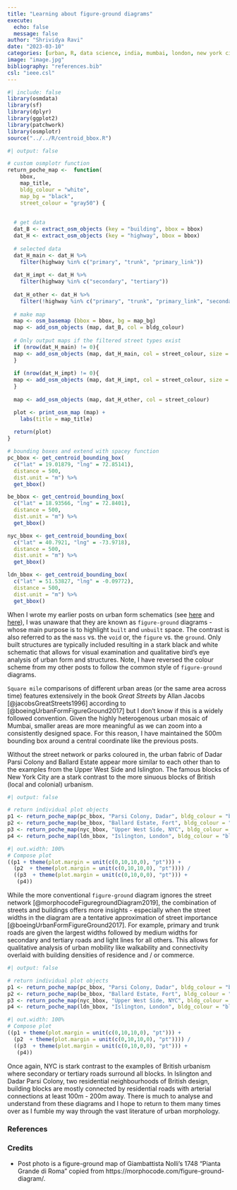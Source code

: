 ```yaml
---
title: "Learning about figure-ground diagrams"
execute:
  echo: false
  message: false
author: "Shrividya Ravi"
date: "2023-03-10"
categories: [urban, R, data science, india, mumbai, london, new york city]
image: "image.jpg"
bibliography: "references.bib"
csl: "ieee.csl"
---
```



```r
#| include: false
library(osmdata)
library(sf)
library(dplyr)
library(ggplot2)
library(patchwork)
library(osmplotr)
source("../../R/centroid_bbox.R")
```

```r
#| output: false

# custom osmplotr function
return_poche_map <-  function(
    bbox,
    map_title,
    bldg_colour = "white",
    map_bg = "black", 
    street_colour = "gray50") {
  
    
  # get data
  dat_B <- extract_osm_objects (key = "building", bbox = bbox)
  dat_H <- extract_osm_objects (key = "highway", bbox = bbox)
  
  # selected data 
  dat_H_main <- dat_H %>% 
    filter(highway %in% c("primary", "trunk", "primary_link"))
  
  dat_H_impt <- dat_H %>% 
    filter(highway %in% c("secondary", "tertiary"))
  
  dat_H_other <- dat_H %>% 
    filter(!highway %in% c("primary", "trunk", "primary_link", "secondary", "tertiary"))
  
  # make map
  map <- osm_basemap (bbox = bbox, bg = map_bg)
  map <- add_osm_objects (map, dat_B, col = bldg_colour)
  
  # Only output maps if the filtered street types exist
  if (nrow(dat_H_main) != 0){
  map <- add_osm_objects (map, dat_H_main, col = street_colour, size = 2)  
  }
  
  if (nrow(dat_H_impt) != 0){
  map <- add_osm_objects (map, dat_H_impt, col = street_colour, size = 1)  
  }
  
  map <- add_osm_objects (map, dat_H_other, col = street_colour)

  plot <- print_osm_map (map) + 
    labs(title = map_title) 
  
  return(plot)
}

# bounding boxes and extend with spacey function
pc_bbox <- get_centroid_bounding_box(
  c("lat" = 19.01879, "lng" = 72.85141),
  distance = 500,
  dist.unit = "m") %>% 
  get_bbox()

be_bbox <- get_centroid_bounding_box(
  c("lat" = 18.93566, "lng" = 72.8401),
  distance = 500,
  dist.unit = "m") %>% 
  get_bbox()

nyc_bbox <- get_centroid_bounding_box(
  c("lat" = 40.7921, "lng" = -73.9718),
  distance = 500,
  dist.unit = "m") %>% 
  get_bbox()

ldn_bbox <- get_centroid_bounding_box(
  c("lat" = 51.53827, "lng" = -0.09772),
  distance = 500,
  dist.unit = "m") %>% 
  get_bbox()

```

When I wrote my earlier posts on urban form schematics (see [here](https://shriv.github.io/e-flaneur/posts/osmplotr/) and [here](https://shriv.github.io/e-flaneur/posts/charming-mumbai/)), I was unaware that they are known as `figure-ground` diagrams - whose main purpose is to highlight `built` and `unbuilt` space. The contrast is also referred to as the `mass` vs. the `void` or, the `figure` vs. the `ground`. Only built structures are typically included resulting in a stark black and white schematic that allows for visual examination and qualitative bird's eye analysis of urban form and structures. Note, I have reversed the colour scheme from my other posts to follow the common style of `figure-ground` diagrams. 

`Square mile` comparisons of different urban areas (or the same area across time) features extensively in the book _Great Streets_ by Allan Jacobs [@jacobsGreatStreets1996] according to [@boeingUrbanFormFigureGround2017] but I don't know if this is a widely followed convention. Given the highly heterogenous urban mosaic of Mumbai, smaller areas are more meaningful as we can zoom into a consistently designed space. For this reason, I have maintained the 500m bounding box around a central coordinate like the previous posts. 

Without the street network or parks coloured in, the urban fabric of Dadar Parsi Colony and Ballard Estate appear more similar to each other than to the examples from the Upper West Side and Islington. The famous blocks of New York City are a stark contrast to the more sinuous blocks of British (local and colonial) urbanism. 

```r
#| output: false

# return individual plot objects
p1 <- return_poche_map(pc_bbox, "Parsi Colony, Dadar", bldg_colour = "black", map_bg = "white", street_colour = "white")
p2 <- return_poche_map(be_bbox, "Ballard Estate, Fort", bldg_colour = "black", map_bg = "white", street_colour = "white")
p3 <- return_poche_map(nyc_bbox, "Upper West Side, NYC", bldg_colour = "black", map_bg = "white", street_colour = "white")
p4 <- return_poche_map(ldn_bbox, "Islington, London", bldg_colour = "black", map_bg = "white", street_colour = "white")
```


```r
#| out.width: 100%
# Compose plot
((p1 + theme(plot.margin = unit(c(0,10,10,0), "pt"))) +
  (p2  + theme(plot.margin = unit(c(0,10,10,0), "pt")))) / 
  ((p3  + theme(plot.margin = unit(c(0,10,0,0), "pt"))) + 
   (p4))
```

While the more conventional `figure-ground` diagram ignores the street network [@morphocodeFiguregroundDiagram2019], the combination of streets and buildings offers more insights - especially when the street widths in the diagram are a tentative approximation of street importance [@boeingUrbanFormFigureGround2017]. For example, primary and trunk roads are given the largest widths followed by medium widths for secondary and tertiary roads and light lines for all others. This allows for qualitative analysis of urban mobility like walkability and connectivity overlaid with building densities of residence and / or commerce.

```r
#| output: false

# return individual plot objects
p1 <- return_poche_map(pc_bbox, "Parsi Colony, Dadar", bldg_colour = "black", map_bg = "white")
p2 <- return_poche_map(be_bbox, "Ballard Estate, Fort", bldg_colour = "black", map_bg = "white")
p3 <- return_poche_map(nyc_bbox, "Upper West Side, NYC", bldg_colour = "black", map_bg = "white")
p4 <- return_poche_map(ldn_bbox, "Islington, London", bldg_colour = "black", map_bg = "white")
```


```r
#| out.width: 100%
# Compose plot
((p1 + theme(plot.margin = unit(c(0,10,10,0), "pt"))) +
  (p2  + theme(plot.margin = unit(c(0,10,10,0), "pt")))) / 
  ((p3  + theme(plot.margin = unit(c(0,10,0,0), "pt"))) + 
   (p4))
```
Once again, NYC is stark contrast to the examples of British urbanism where secondary or tertiary roads surround all blocks. In Islington and Dadar Parsi Colony, two residential neighbourhoods of British design, building blocks are mostly connected by residential roads with arterial connections at least 100m - 200m away. There is much to analyse and understand from these diagrams and I hope to return to them many times over as I fumble my way through the vast literature of urban morphology. 

### References

::: {#refs}
:::

### Credits

- Post photo is a figure-ground map of Giambattista Nolli’s 1748 “Pianta Grande di Roma” copied from https://morphocode.com/figure-ground-diagram/. 